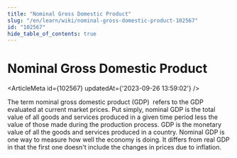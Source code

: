```yaml
---
title: "Nominal Gross Domestic Product"
slug: "/en/learn/wiki/nominal-gross-domestic-product-102567"
id: "102567"
hide_table_of_contents: true
---
```



# Nominal Gross Domestic Product

<ArticleMeta id={102567} updatedAt={'2023-09-26 13:59:02'} />
<div className='border-solid border-b border-t-0 my-4 border-[var(--ifm-color-gray-300)]' />

The term nominal gross domestic product (GDP)  refers to the GDP evaluated at current market prices. Put simply, nominal GDP is the total value of all goods and services produced in a given time period less the value of those made during the production process. GDP is the monetary value of all the goods and services produced in a country. Nominal GDP is one way to measure how well the economy is doing. It differs from real GDP in that the first one doesn't include the changes in prices due to inflation.
